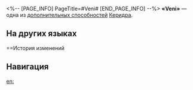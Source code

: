 <%-- [PAGE_INFO]
PageTitle=#Veni#
[END_PAGE_INFO] --%>
{{Навык Инфобокс
|Название         = Veni
|Изображение      = След Veni.png
|Персонаж         = Керидра
|Тип              = Доп. способность
|Возвышение       = 2
|Длительность     = 
|Описание         = За каждые 100 ед. силы атаки Керидры, превышающие порог в 2&nbsp;000 ед., её крит. урон повышается на 18% до макс. 360%.
|Свойство1        = 
|Масштабирование1 = 
}}
'''«Veni»''' — одна из [[дополнительная способность|дополнительных способностей]] [[Керидра]].

==На других языках==
{{На других языках
|en   = Veni
|zhs  = 来者
|zht  = 來者
|ja   = {{Rubi|来|き}}た{{Rubi|者|もの}}
|ko   = 온 자
|es   = Veni
|fr   = Veni
|ru   = Veni
|th   = Veni
|vi   = Ta Đến
|de   = Veni
|id   = Veni
|pt   = Eu Vim
}}

==История изменений
{{История изменений|3.5}}

==Навигация==
{{Навык Навбокс|Керидра}}

[[en:]]
